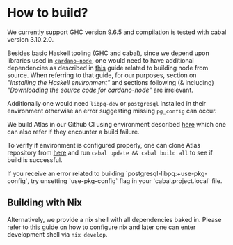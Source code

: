 
# How to build?

We currently support GHC version 9.6.5 and compilation is tested with cabal version 3.10.2.0.

Besides basic Haskell tooling (GHC and cabal), since we depend upon libraries used in [`cardano-node`](https://github.com/IntersectMBO/cardano-node), one would need to have additional dependencies as described in [this](https://github.com/input-output-hk/cardano-node-wiki/blob/602fe3a56a13a773cd6c0e00420ee3e5c56f2857/docs/getting-started/install.md) guide related to building node from source. When referring to that guide, for our purposes, section on _"Installing the Haskell environment"_ and sections following (& including) _"Downloading the source code for cardano-node"_ are irrelevant.

Additionally one would need `libpq-dev` or `postgresql` installed in their environment otherwise an error suggesting missing `pg_config` can occur.

We build Atlas in our Github CI using environment described [here](https://github.com/geniusyield/atlas/blob/main/.github/workflows/haskell.yml) which one can also refer if they encounter a build failure.

To verify if environment is configured properly, one can clone Atlas repository from [here](https://github.com/geniusyield/atlas/tree/main) and run `cabal update && cabal build all` to see if build is successful.

<Callout>
  If you receive an error related to building `postgresql-libpq:+use-pkg-config`, try unsetting `use-pkg-config` flag in your `cabal.project.local` file.
</Callout>

## Building with Nix

Alternatively, we provide a nix shell with all dependencies baked in. Please refer to [this](https://github.com/input-output-hk/iogx/blob/c6ce7f034717ed0c0e9c6dd8fa2f898a15439627/doc/nix-setup-guide.md) guide on how to configure nix and later one can enter development shell via `nix develop`.
